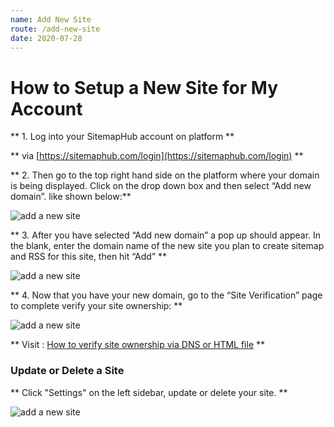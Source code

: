 ```yaml
---
name: Add New Site
route: /add-new-site
date: 2020-07-28
---
```


# How to Setup a New Site for My Account

** 1. Log into your SitemapHub account on platform **

** via [https://sitemaphub.com/login](https://sitemaphub.com/login) **

** 2. Then go to the top right hand side on the platform where your domain is being displayed. Click on the drop down box and then select “Add new domain”. like shown below:**

![add a new site](../static/images/add-new-site-01.png)

** 3. After you have selected “Add new domain” a pop up should appear. In the blank, enter the domain name of the new site you plan to create sitemap and RSS for this site, then hit “Add” **

![add a new site](../static/images/add-new-site-02.png)

** 4. Now that you have your new domain, go to the “Site Verification” page to complete verify your site ownership: **

![add a new site](../static/images/add-new-site-03.png)

** Visit : [How to verify site ownership via DNS or HTML file](/verify-site-ownership) ** 

### Update or Delete a Site

** Click "Settings" on the left sidebar, update or delete your site. **

![add a new site](../static/images/add-new-site-04.png)